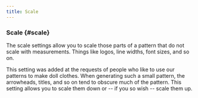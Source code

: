 ```yaml
---
title: Scale
---
```


### Scale {#scale}

The scale settings allow you to scale those parts of a pattern that do not
scale with measurements. Things like logos, line widths, font sizes, and so
on.

This setting was added at the requests of people who like to use our patterns
to make doll clothes. When generating such a small pattern, the arrowheads,
titles, and so on tend to obscure much of the pattern. This setting allows you
to scale them down or -- if you so wish -- scale them up.
